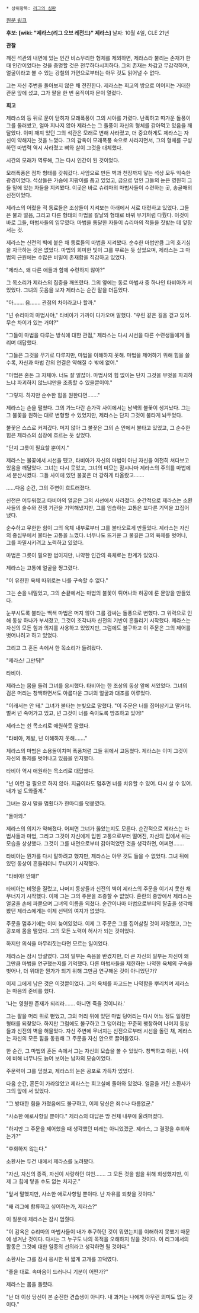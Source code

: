  * 상위항목: [[리그의 심판]]

[http://na.leagueoflegends.com/board/showthread.php?p=15137608 원문 링크]

'''후보: [wiki: "제라스(리그 오브 레전드)" 제라스]'''
날짜: 10월 4일, CLE 21년

'''관찰'''

깨진 석관의 내면에 있는 인간 비스무리한 형체를 제외하면, 제라스라 불리는 존재가 한때 인간이었다는 것을 증명할 것은 전무하다시피하다. 그의 존재는 차갑고 무감각하며, 얼굴이라고 볼 수 있는 강철의 가면으로부터는 아무 것도 읽어낼 수 없다.

그는 자신 주변을 돌아보지 않은 채 전진한다. 제라스는 회고의 방으로 이어지는 거대한 관문 앞에 섰고, 그가 팔을 한 번 움직이자 문이 열렸다.

'''회고'''

제라스의 등 뒤로 문이 닫히자 모래폭풍이 그의 시야를 가렸다. 난폭하고 따가운 돌풍이 그를 둘러쌌고, 얼마 지나지 않아 제라스는 그 돌풍이 자신의 형체를 갉아먹고 있음을 깨달았다. 이미 깨져 있던 그의 석관은 모래로 변해 사라졌고, 더 중요하게도 제라스는 자신이 약해지는 것을 느꼈다. 그의 감옥이 모래폭풍 속으로 사라지면서, 그의 형체를 구성하던 마법력 역시 사라졌고 뼈와 살이 그것을 대체했다.

시간의 모래가 역류해, 그는 다시 인간이 된 것이었다.

모래폭풍은 점차 형태를 갖춰갔다. 사암으로 만든 벽과 천장까지 닿는 석상 모두 익숙한 광경이었다. 석상들은 가슴에 지팡이를 품고 있었고, 금으로 덮인 그들의 눈은 영원히 그들 밑에 있는 자들을 지켜봤다. 이곳은 바로 슈리마의 마법사들이 수련하는 곳, 송골매의 신전이었다.

제라스의 어렸을 적 동료들은 조상들이 지켜보는 아래에서 서로 대련하고 있었다. 그들은 불과 얼음, 그리고 다른 형태의 마법을 칼날의 형태로 바꿔 무기처럼 다뤘다. 이것이 바로 그들, 마법사들의 임무였다: 마법을 통달한 자들이 슈리마의 적들을 짓밟는 데 앞장서는 것.

제라스는 신전의 벽에 붙은 채 동료들의 마법을 지켜봤다. 순수한 마법만큼 그의 호기심을 자극하는 것은 없었다. 마법의 희미한 빛이 그를 부르는 듯 싶었으며, 제라스는 그 마법의 근원에는 수많은 비밀이 존재함을 직감하고 있었다.

"제라스, 왜 다른 애들과 함께 수련하지 않아?"

그 목소리가 제라스의 집중을 깨뜨렸다. 그의 옆에는 동료 마법사 중 하나인 타비아가 서 있었다. 그녀의 웃음을 보자 제라스는 순간 말을 더듬었다.

"아……. 음……. 관점의 차이라고나 할까."

"넌 슈리마의 마법사야," 타비아가 가까이 다가오며 말했다. "우린 같은 길을 걷고 있어. 무슨 차이가 있는 거야?"

"그들이 마법을 다루는 방식에 대한 관점," 제라스는 다시 시선을 다른 수련생들에게 돌리며 대답했다.

"그들은 그것을 무기로 다루지만, 마법을 이해하지 못해. 마법을 제어하기 위해 힘을 쓸수록, 자신과 마법 간의 연결은 약해질 수 밖에 없어."

"마법은 혼돈 그 자체야. 너도 잘 알잖아. 마법사의 힘 없이는 단지 그것을 무엇을 파괴하느냐 파괴하지 않느냐만을 조종할 수 있을뿐이야."

"그렇지. 하지만 순수한 힘을 원한다면……."

제라스는 손을 펼쳤다. 그의 가느다란 손가락 사이에서는 남색의 불꽃이 생겨났다. 그는 그 불꽃을 원하는 대로 변형할 수 있었지만, 제라스는 단지 그것이 불타게 놔두었다.

불꽃은 스스로 커져갔다. 머지 않아 그 불꽃은 그의 손 안에서 불타고 있었고, 그 순수한 힘은 제라스의 심장에 흐르는 듯 싶었다.

"단지 그릇이 필요할 뿐이지."

제라스는 불꽃에서 시선을 뗐고, 타비아가 자신의 마법이 아닌 자신을 여전히 쳐다보고 있음을 깨달았다. 그녀는 다시 웃었고, 그녀의 미모는 잠시나마 제라스의 주의를 마법에서 분산시켰다. 그들 사이에 있던 불꽃은 더 강하게 타올랐고…….

……다음 순간, 그의 주변이 흐트러졌다.

신전은 어두워졌고 타비아의 얼굴은 그의 시선에서 사라졌다. 순간적으로 제라스는 소환사들의 술수와 전쟁 기관을 기억해냈지만, 그를 엄습하는 고통은 또다른 기억을 끄집어냈다.

순수하고 무한한 힘이 그의 육체 내부로부터 그를 불타오르게 만들었다. 제라스는 자신의 중심부에서 불타는 고통을 느꼈다. 너무나도 뜨거운 그 불길은 그의 육체를 벗어나, 그를 파멸시키려고 노력하고 있었다.

마법은 그릇이 필요한 법이지만, 나약한 인간의 육체로는 한계가 있었다.

제라스는 고통에 얼굴을 찡그렸다.

"이 유한한 육체 따위로는 나를 구속할 수 없다."

그는 손을 내밀었고, 그의 손끝에서는 마법의 불꽃이 튀어나와 허공에 룬 문양을 만들었다.

눈부시도록 불타는 백색 마법은 머지 않아 그를 감싸는 돌풍으로 변했다. 그 위력으로 인해 동상 하나가 부서졌고, 그것이 조각나자 신전의 기반이 흔들리기 시작했다. 제라스는 자신의 모든 힘과 의지를 사용하고 있었지만, 그럼에도 불구하고 이 주문은 그의 제어를 벗어나려고 하고 있었다.

그리고 그 혼돈 속에서 한 목소리가 들려왔다.

"제라스! 그만둬!"

타비아.

제라스는 몸을 돌려 그녀를 응시했다. 타비아는 한 조상의 동상 앞에 서있었다. 그녀의 검은 머리는 창백하면서도 아름다운 그녀의 얼굴과 대조를 이루었다.

"이래서는 안 돼." 그녀가 불타는 눈빛으로 말했다. "이 주문은 너를 집어삼키고 말거야. 벌써 넌 죽어가고 있고, 넌 그것이 너를 죽이도록 방조하고 있어!"

제라스는 쉰 목소리로 애원하듯 말했다.

"타비아, 제발, 넌 이해하지 못해……."

제라스의 마법은 소용돌이치며 폭풍처럼 그들 위에서 고동쳤다. 제라스는 이미 그것이 자신의 통제를 벗어나고 있음을 인지했다.

타비아 역시 애원하는 목소리로 대답했다.

"넌 이런 걸 필요로 하지 않아. 지금이라도 멈추면 너를 치유할 수 있어. 다시 살 수 있어. 내가 널 도와줄게."

그녀는 잠시 말을 멈췄다가 한마디를 덧붙였다.

"돌아와."

제라스의 의지가 약해졌다. 어쩌면 그녀가 옳았는지도 모른다. 순간적으로 제라스는 마법사들과 마법, 그리고 그것이 자신에게 입힌 고통으로부터 떨어진, 자신의 집에서 쉬는 모습을 상상했다. 그것이 그를 내면으로부터 갉아먹었던 것을 생각하면, 어쩌면…….

타비아는 뭔가를 다시 말하려고 했지만, 제라스는 아무 것도 들을 수 없었다. 그녀 뒤에 있던 동상이 흔들리더니 무너지기 시작했다.

"타비아! 안돼!"

타비아는 비명을 질렀고, 나머지 동상들과 신전의 벽이 제라스의 주문을 이기지 못한 채 무너지기 시작했다. 이제 그는 그의 주문을 조종할 수 없었다. 혼란의 중앙에서 제라스는 얼굴을 손에 파묻으며 그녀의 이름을 외쳤다. 순간이나마 마법으로부터의 탈출을 생각해 봤던 제라스에게는 이제 선택의 여지가 없었다.

주문을 멈추기에는 이미 늦어있었다. 이제 그 주문은 그를 집어삼킬 것이 자명했고, 그는 공포에 몸을 떨었다. 그의 모든 노력이 허사가 되는 것이었다.

하지만 의식을 마무리짓는다면 모르는 일이었다.

제라스는 잠시 망설였다. 그의 일부는 죽음을 반겼지만, 더 큰 자신의 일부는 자신이 왜 그만큼 마법을 연구했는지를 기억했다. 다른 마법사들을 제한하는 나약한 육체의 구속을 벗어나, 더 위대한 뭔가가 되기 위해 그만큼 연구해온 것이 아니었던가?

이제 그에게 남은 것은 이것뿐이었다. 그의 육체를 파고드는 나약함을 뿌리치며 제라스는 마음의 준비를 했다.

'나는 영원한 존재가 되리라……. 아니면 죽을 것이니라.'

그는 팔을 머리 위로 뻗었고, 그의 머리 위에 있던 마법 덩어리는 다시 어느 정도 일정한 형태를 되찾았다. 하지만 그럼에도 불구하고 그 덩어리는 꾸준히 팽창하여 나머지 동상들과 신전의 벽을 허물었다. 자신 주변에 무너지는 신전으로부터 시선을 돌린 채, 제라스는 자신의 모든 힘을 동원해 그 주문을 자신 안으로 끌어들였다.

한 순간, 그 마법의 혼돈 속에서 그는 자신의 모습을 볼 수 있었다. 창백하고 야윈, 나이에 비해 너무나도 늙어 보이는 남자의 모습이었다.

주문력이 그를 덮쳤고, 제라스의 눈은 공포로 가득차 있었다.

다음 순간, 혼돈이 가라앉았고 제라스는 회고실에 돌아와 있었다. 얼굴을 가린 소환사가 그의 앞에 서 있었다.

"그 방대한 힘을 가졌음에도 불구하고, 이제 당신은 죄수나 다름없군."

"사소한 애로사항일 뿐이다." 제라스의 대답은 방 전체 내부에 울려퍼졌다.

"하지만 그 주문을 제어했을 때 생각했던 미래는 아니었겠군. 제라스, 그 결정을 후회하는가?"

"후회하지 않는다."

소환사는 두건 내에서 제라스를 노려봤다. 

"자신, 자신의 종족, 자신이 사랑하던 여인……. 그 모든 것을 힘을 위해 희생했지만, 이제 그 힘에 닿을 수도 없는 처지군."

"앞서 말했지만, 사소한 애로사항일 뿐이다. 난 자유를 되찾을 것이다."

"왜 리그에 합류하고 싶어하는가, 제라스?"

이 질문에 제라스는 잠시 멈췄다.

"이 감옥은 슈리마의 마법사들이 내가 추구하던 것이 뭐였는지를 이해하지 못했기 때문에 생겨난 것이다. 다시는 그 누구도 나의 목적을 오해하지 않을 것이다. 이 리그에서의 활동은 그것에 대한 일종의 선의라고 생각하면 될 것이다."

소환사는 그를 잠시 응시한 뒤 짧게 고개를 끄덕였다.

"좋을 대로. 속마음이 드러나니 기분이 어떤가?"

제라스는 몸을 돌렸다.

"난 더 이상 당신이 본 순진한 견습생이 아니다. 내 과거는 나에게 아무런 의미도 없는 것이다."
